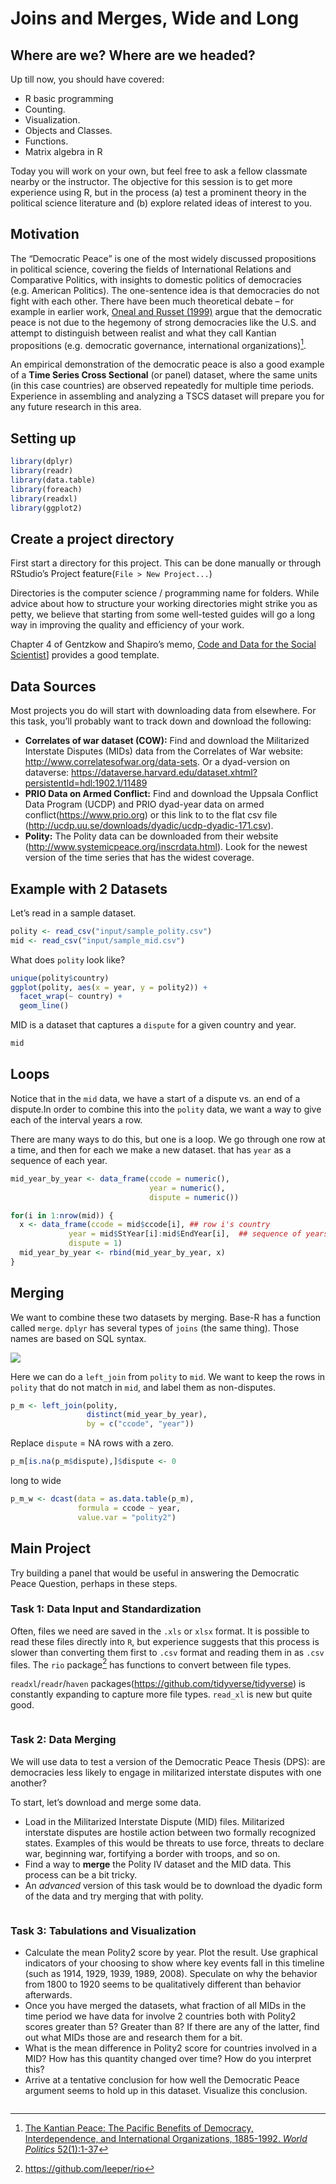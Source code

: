 # Joins and Merges, Wide and Long


## Where are we? Where are we headed?

Up till now, you should have covered:

* R basic programming
* Counting. 
* Visualization. 
* Objects and Classes. 
* Functions.
* Matrix algebra in R

Today you will work on your own, but feel free to ask a fellow classmate nearby or the instructor. The objective for this session is to get more experience using R, but in the process (a) test a prominent theory in the political science literature and (b) explore related ideas of interest to you. 



## Motivation

The "Democratic Peace" is one of the most widely discussed propositions in political science, covering the fields of International Relations and Comparative Politics, with insights to domestic politics of democracies (e.g. American Politics). The one-sentence idea is that democracies do not fight with each other. There have been much theoretical debate -- for example in earlier work, [Oneal and Russet (1999)](https://blackboard.angelo.edu/bbcswebdav/institution/LFA/CSS/Course%20Material/SEC6302/Readings/Lesson_3/Oneal-Russett.pdf) argue that the democratic peace is not due to the hegemony of strong democracies like the U.S. and attempt to distinguish between realist and what they call Kantian propositions (e.g. democratic governance, international organizations)^[[The Kantian Peace: The Pacific Benefits of Democracy, Interdependence, and International Organizations, 1885-1992. _World Politics_ 52(1):1-37](https://blackboard.angelo.edu/bbcswebdav/institution/LFA/CSS/Course%20Material/SEC6302/Readings/Lesson_3/Oneal-Russett.pdf)]. 

An empirical demonstration of the democratic peace is also a good example of a __Time Series Cross Sectional__ (or panel) dataset, where the same units (in this case countries) are observed repeatedly for multiple time periods. Experience in assembling and analyzing a TSCS dataset will prepare you for any future research in this area.

## Setting up

```r
library(dplyr)
library(readr)
library(data.table)
library(foreach)
library(readxl)
library(ggplot2)
```



## Create a project directory

First start a directory for this project. This can be done manually or through RStudio's Project feature(`File > New Project...`)

Directories is the computer science / programming name for folders. While advice about how to structure your working directories might strike you as petty, we believe that starting from some well-tested guides will go a long way in improving the quality and efficiency of your work. 

Chapter 4 of Gentzkow and Shapiro's memo, [Code and Data for the Social Scientist](https://web.stanford.edu/~gentzkow/research/CodeAndData.pdf)] provides a good template. 




## Data Sources
Most projects you do will start with downloading data from elsewhere. For this task, you'll probably want to track down and download the following: 

* __Correlates of war dataset (COW):__ Find and download the Militarized Interstate Disputes (MIDs) data from the Correlates of War website: <http://www.correlatesofwar.org/data-sets>. Or a dyad-version on dataverse: <https://dataverse.harvard.edu/dataset.xhtml?persistentId=hdl:1902.1/11489>
* __PRIO Data on Armed Conflict:__ Find and download the Uppsala Conflict Data Program  (UCDP) and PRIO dyad-year data on armed conflict(<https://www.prio.org>) or this link to to the flat csv file (<http://ucdp.uu.se/downloads/dyadic/ucdp-dyadic-171.csv>). 
* __Polity:__ The Polity data can be downloaded from their website (<http://www.systemicpeace.org/inscrdata.html>). Look for the newest version of the time series that has the widest coverage.

## Example with 2 Datasets

Let's read in a sample dataset. 
```r
polity <- read_csv("input/sample_polity.csv")
mid <- read_csv("input/sample_mid.csv")
```


What does `polity` look like?
```r
unique(polity$country)
ggplot(polity, aes(x = year, y = polity2)) +
  facet_wrap(~ country) +
  geom_line()
```


MID is a dataset that captures a `dispute` for a given country and year.
```r
mid
```


## Loops
Notice that in the `mid` data, we have a start of a dispute vs. an end of a dispute.In order to combine this into the `polity` data, we want a way to give each of the interval years a row. 

There are many ways to do this, but one is a loop. We go through one row at a time, and then for each we make a new dataset. that has `year` as a sequence of each year.


```r
mid_year_by_year <- data_frame(ccode = numeric(),
                               year = numeric(),
                               dispute = numeric())

for(i in 1:nrow(mid)) {
  x <- data_frame(ccode = mid$ccode[i], ## row i's country
             year = mid$StYear[i]:mid$EndYear[i],  ## sequence of years for dispute in row i
             dispute = 1) 
  mid_year_by_year <- rbind(mid_year_by_year, x)
}
```


## Merging
We want to combine these two datasets by merging. Base-R has a function called `merge`. `dplyr` has several types of `joins` (the same thing). Those names are based on SQL syntax.

![](dplyr-joins.png)

Here we can do a `left_join` from `polity` to `mid`. We want to keep the rows in `polity` that do not match in `mid`, and label them as non-disputes.
```r
p_m <- left_join(polity,
                 distinct(mid_year_by_year),
                 by = c("ccode", "year"))
```


Replace `dispute` = NA rows with a zero.

```r
p_m[is.na(p_m$dispute),]$dispute <- 0

```

long to wide
```r
p_m_w <- dcast(data = as.data.table(p_m),
               formula = ccode ~ year,
               value.var = "polity2")
```


## Main Project

Try building a panel that would be useful in answering the Democratic Peace Question, perhaps in these steps.

### Task 1: Data Input and Standardization

Often, files we need are saved in the `.xls` or `xlsx` format. It is possible to read these files directly into `R`, but experience suggests that this process is slower than converting them first to `.csv` format and reading them in as `.csv` files. The `rio` package^[<https://github.com/leeper/rio>] has functions to convert between file types. 

`readxl`/`readr`/`haven` packages(<https://github.com/tidyverse/tidyverse>) is constantly expanding to capture more file types. `read_xl` is new but quite good.

```r

```



### Task 2: Data Merging
We will use data to test a version of the Democratic Peace Thesis (DPS): are democracies less likely to engage in militarized interstate disputes with one another? 

To start, let's download and merge some data. 

* Load in the Militarized Interstate Dispute (MID) files. Militarized interstate disputes are hostile action between two formally recognized states. Examples of this would be threats to use force, threats to declare war, beginning war, fortifying a border with troops, and so on. 
* Find a way to __merge__ the Polity IV dataset and the MID data. This process can be a bit tricky. 
* An _advanced_ version of this task would be to download the dyadic form of the data and try merging that with polity.

```r

```


### Task 3: Tabulations and Visualization

* Calculate the mean Polity2 score by year. Plot the result. Use graphical indicators of your choosing to show where key events fall in this timeline (such as 1914, 1929, 1939, 1989, 2008). Speculate on why the behavior from 1800 to 1920 seems to be qualitatively different than behavior afterwards.
* Once you have merged the datasets, what fraction of all MIDs in the time period we have data for involve 2 countries both with Polity2 scores greater than 5? Greater than 8? If there are any of the latter, find out what MIDs those are and research them for a bit. 
* What is the mean difference in Polity2 score for countries involved in a MID? How has this quantity changed over time? How do you interpret this? 
* Arrive at a tentative conclusion for how well the Democratic Peace argument seems to hold up in this dataset. Visualize this conclusion. 

```r

```





